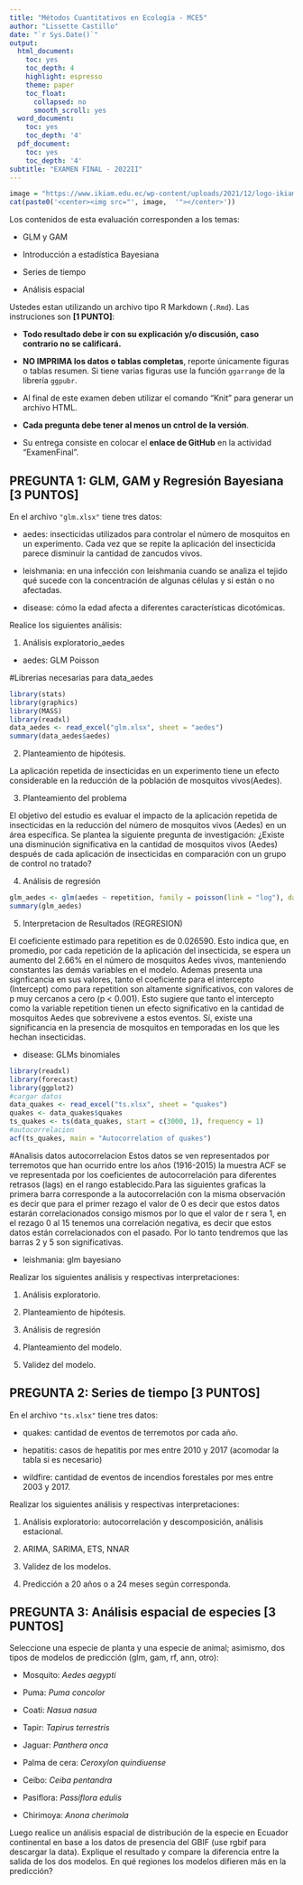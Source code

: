 ---
title: "Métodos Cuantitativos en Ecología - MCE5"
author: "Lissette Castillo"
date: "`r Sys.Date()`"
output:
  html_document:
    toc: yes
    toc_depth: 4
    highlight: espresso
    theme: paper
    toc_float:
      collapsed: no
      smooth_scroll: yes
  word_document:
    toc: yes
    toc_depth: '4'
  pdf_document:
    toc: yes
    toc_depth: '4'
subtitle: "EXAMEN FINAL - 2022II"
---

```{r echo = FALSE, results = 'asis'}
image = "https://www.ikiam.edu.ec/wp-content/uploads/2021/12/logo-ikiam-1.png"
cat(paste0('<center><img src="', image,  '"></center>')) 
```

Los contenidos de esta evaluación corresponden a los temas:

-   GLM y GAM

-   Introducción a estadística Bayesiana

-   Series de tiempo

-   Análisis espacial



Ustedes estan utilizando un archivo tipo R Markdown (`.Rmd`). Las instruciones son **[1 PUNTO]**:

-   **Todo resultado debe ir con su explicación y/o discusión, caso contrario no se calificará.**

-   **NO IMPRIMA los datos o tablas completas**, reporte únicamente figuras o tablas resumen. Si tiene varias figuras use la función `ggarrange` de la librería `ggpubr`.  

-   Al final de este examen deben utilizar el comando "Knit" para generar un archivo HTML.

-   **Cada pregunta debe tener al menos un cntrol de la versión**.

-   Su entrega consiste en colocar el **enlace de GitHub** en la actividad "ExamenFinal".



## **PREGUNTA 1: GLM, GAM y Regresión Bayesiana [3 PUNTOS]**

En el archivo `"glm.xlsx"` tiene tres datos: 

- aedes: insecticidas utilizados para controlar el número de mosquitos en un experimento. Cada vez que se repite la aplicación del insecticida parece disminuir la cantidad de zancudos vivos.

- leishmania: en una infección con leishmania cuando se analiza el tejido qué sucede con la concentración de algunas células y si están o no afectadas. 

- disease: cómo la edad afecta a diferentes características dicotómicas. 

Realice los siguientes análisis: 

1. Análisis exploratorio_aedes

- aedes: GLM Poisson

#Librerias necesarias para data_aedes

```{r}
library(stats)
library(graphics)
library(MASS)
library(readxl)
data_aedes <- read_excel("glm.xlsx", sheet = "aedes")
summary(data_aedes$aedes) 

```
2. Planteamiento de hipótesis.

La aplicación repetida de insecticidas en un experimento tiene un efecto considerable en la reducción de la población de mosquitos vivos(Aedes).

3. Planteamiento del problema

El objetivo del estudio es evaluar el impacto de la aplicación repetida de insecticidas en la reducción del número de mosquitos vivos (Aedes) en un área específica. Se plantea la siguiente pregunta de investigación: ¿Existe una disminución significativa en la cantidad de mosquitos vivos (Aedes) después de cada aplicación de insecticidas en comparación con un grupo de control no tratado?

4. Análisis de regresión  

```{r}
glm_aedes <- glm(aedes ~ repetition, family = poisson(link = "log"), data = data_aedes)
summary(glm_aedes)
```

5. Interpretacion de Resultados (REGRESION) 

El coeficiente estimado para repetition es de 0.026590. Esto indica que, en promedio, por cada repetición de la aplicación del insecticida, se espera un aumento del 2.66% en el número de mosquitos Aedes vivos, manteniendo constantes las demás variables en el modelo.
Ademas presenta una signficancia en sus valores, tanto el coeficiente para el intercepto (Intercept) como para repetition son altamente significativos, con valores de p muy cercanos a cero (p < 0.001). Esto sugiere que tanto el intercepto como la variable repetition tienen un efecto significativo en la cantidad de mosquitos Aedes que sobrevivene a estos eventos.
 Sí, existe una significancia en la presencia de mosquitos en temporadas en los que les hechan insecticidas.  

- disease: GLMs binomiales

```{r}
library(readxl)
library(forecast)
library(ggplot2)
#cargar datos
data_quakes <- read_excel("ts.xlsx", sheet = "quakes")
quakes <- data_quakes$quakes
ts_quakes <- ts(data_quakes, start = c(3000, 1), frequency = 1)
#autocorrelacion 
acf(ts_quakes, main = "Autocorrelation of quakes")
```

#Analisis datos autocorrelacion 
Estos datos se ven representados por terremotos que han ocurrido entre los años (1916-2015) la muestra ACF se ve representada por los coeficientes de autocorrelación para diferentes retrasos (lags) en el rango establecido.Para las siguientes graficas la primera barra corresponde a la autocorrelación con la misma observación es decir que para el primer rezago el valor de 0 es decir que estos datos estarán correlacionados consigo mismos por lo que el valor de r sera 1, en el rezago 0 al 15  tenemos una correlación negativa, es decir que estos datos están correlacionados con el pasado. Por lo tanto tendremos que las barras 2 y 5 son significativas. 



- leishmania: glm bayesiano

Realizar los siguientes análisis y respectivas interpretaciones: 

1. Análisis exploratorio.

2. Planteamiento de hipótesis.

3. Análisis de regresión 

4. Planteamiento del modelo. 

5. Validez del modelo.





## **PREGUNTA 2: Series de tiempo [3 PUNTOS]**

En el archivo `"ts.xlsx"` tiene tres datos: 

- quakes: cantidad de eventos de terremotos por cada año.

- hepatitis: casos de hepatitis por mes entre 2010 y 2017 (acomodar la tabla si es necesario) 

- wildfire: cantidad de eventos de incendios forestales por mes entre 2003 y 2017.



Realizar los siguientes análisis y respectivas interpretaciones: 

1. Análisis exploratorio: autocorrelación y descomposición, análisis estacional.

2. ARIMA, SARIMA, ETS, NNAR

3. Validez de los modelos.

4. Predicción a 20 años o a 24 meses según corresponda. 



## **PREGUNTA 3: Análisis espacial de especies [3 PUNTOS]**

Seleccione una especie de planta y una especie de animal; asimismo, dos tipos de modelos de predicción (glm, gam, rf, ann, otro): 

- Mosquito: *Aedes aegypti*

- Puma: *Puma concolor*

- Coati: *Nasua nasua*

- Tapir: *Tapirus terrestris*

- Jaguar: *Panthera onca*

- Palma de cera: *Ceroxylon quindiuense*

- Ceibo: *Ceiba pentandra* 

- Pasiflora: *Passiflora edulis*

- Chirimoya: *Anona cherimola*

Luego realice un análisis espacial de distribución de la especie en Ecuador continental en base a los datos de presencia del GBIF (use rgbif para descargar la data). Explique el resultado y compare la diferencia entre la salida de los dos modelos. En qué regiones los modelos difieren más en la predicción?   

